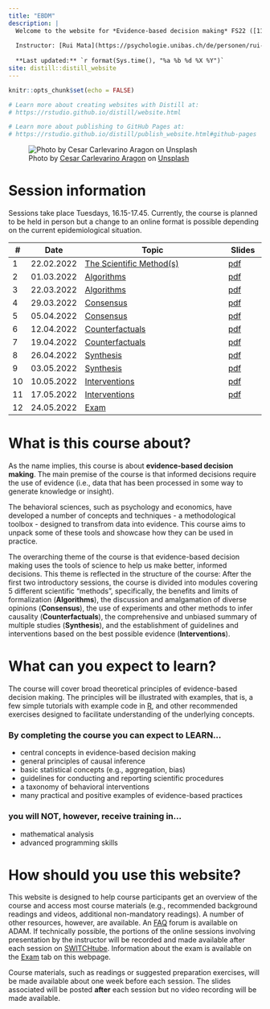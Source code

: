 ```yaml
---
title: "EBDM"
description: |
  Welcome to the website for *Evidence-based decision making* FS22 ([11230-01](https://vorlesungsverzeichnis.unibas.ch/de/home?id=263293))
  
  Instructor: [Rui Mata](https://psychologie.unibas.ch/de/personen/rui-mata/about-me/), University of Basel
  
  **Last updated:** `r format(Sys.time(), "%a %b %d %X %Y")`
site: distill::distill_website
---
```


```r
knitr::opts_chunk$set(echo = FALSE)

# Learn more about creating websites with Distill at:
# https://rstudio.github.io/distill/website.html

# Learn more about publishing to GitHub Pages at:
# https://rstudio.github.io/distill/publish_website.html#github-pages

```

![<span>Photo by <a href="https://unsplash.com/@carlevarino?utm_source=unsplash&amp;utm_medium=referral&amp;utm_content=creditCopyText">Cesar Carlevarino Aragon</a> on <a href="https://unsplash.com/s/photos/tools?utm_source=unsplash&amp;utm_medium=referral&amp;utm_content=creditCopyText">Unsplash</a></span>](photos/cesar-carlevarino-aragon-NL_DF0Klepc-unsplash.jpg)

# Session information

Sessions take place Tuesdays, 16.15-17.45. Currently, the course is planned to be held in person but a change to an online format is possible depending on the current epidemiological situation.

::: l-body
| # | Date     | Topic                         | Slides |
|---| ---------|-------------------------------|--------|
| 1 | 22.02.2022 | [The Scientific Method(s)](session2.html) | [pdf](https://github.com/matarui/ebdm/raw/main/docs/presentations/EBDM_session1.pdf) |
| 2 | 01.03.2022 | [Algorithms](session3.html) | [pdf](https://github.com/matarui/ebdm/raw/main/docs/presentations/EBDM_session2.pdf) |
| 3 | 22.03.2022 | [Algorithms](session4.html) | [pdf](https://github.com/matarui/ebdm/raw/main/docs/presentations/EBDM_session3.pdf) |
| 4 | 29.03.2022 | [Consensus](session5.html) | [pdf](https://github.com/matarui/ebdm/raw/main/docs/presentations/EBDM_session4.pdf) |
| 5 | 05.04.2022 | [Consensus](session6.html) | [pdf](https://github.com/matarui/ebdm/raw/main/docs/presentations/EBDM_session5.pdf) |
| 6 | 12.04.2022 | [Counterfactuals](session7.html) | [pdf](https://github.com/matarui/ebdm/raw/main/docs/presentations/EBDM_session6.pdf) |
| 7 | 19.04.2022 | [Counterfactuals](session8.html) | [pdf](https://github.com/matarui/ebdm/raw/main/docs/presentations/EBDM_session7.pdf) |
| 8 | 26.04.2022 | [Synthesis](session9.html) | [pdf](index.html) |
| 9 | 03.05.2022 | [Synthesis](session10.html) | [pdf](index.html) |
|10 | 10.05.2022 | [Interventions](session11.html) | [pdf](index.html) |
|11 | 17.05.2022 | [Interventions](session12.html) | [pdf](index.html) |
|12 | 24.05.2022 | [Exam](exam.html) | |
:::


# What is this course about?

As the name implies, this course is about **evidence-based decision making**. The main premise of the course is that informed decisions require the use of evidence (i.e., data that has been processed in some way to generate knowledge or insight). 

The behavioral sciences, such as psychology and economics, have developed a number of concepts and techniques - a methodological toolbox - designed to transfrom data into evidence. This course aims to unpack some of these tools and showcase how they can be used in practice. 

The overarching theme of the course is that evidence-based decision making uses the tools of science to help us make better, informed decisions. This theme is reflected in the structure of the course: After the first two introductory sessions, the course is divided into modules covering 5 different scientific "methods", specifically, the benefits and limits of formalization (**Algorithms**), the discussion and amalgamation of diverse opinions (**Consensus**), the use of experiments and other methods to infer causality (**Counterfactuals**), the comprehensive and unbiased summary of multiple studies (**Synthesis**), and the establishment of guidelines and interventions based on the best possible evidence (**Interventions**). 

# What can you expect to learn?

The course will cover broad theoretical principles of evidence-based decision making. The principles will be illustrated with examples, that is, a few simple tutorials with example code in [R](https://www.r-project.org), and other recommended exercises designed to facilitate understanding of the underlying concepts.

### By completing the course you can expect to LEARN...

- central concepts in evidence-based decision making
- general principles of causal inference
- basic statistical concepts (e.g., aggregation, bias)
- guidelines for conducting and reporting scientific procedures  
- a taxonomy of behavioral interventions
- many practical and positive examples of evidence-based practices

### you will NOT, however, receive training in...

- mathematical analysis
- advanced programming skills 

# How should you use this website?

This website is designed to help course participants get an overview of the course and access most course materials (e.g., recommended background readings and videos, additional non-mandatory readings). A number of other resources, however, are available. An [FAQ](https://adam.unibas.ch/goto_adam_crs_1230794.html) forum is available on ADAM. If technically possible, the portions of the online sessions involving presentation by the instructor will be recorded and made available after each session on [SWITCHtube](https://tube.switch.ch/channels/0661df59). Information about the exam is available on the [Exam](exam.html) tab on this webpage.  

Course materials, such as readings or suggested preparation exercises, will be made available about one week before each session. The slides associated will be posted **after** each session but no video recording will be made available. 

<!-- # Video recordings and SWITCHtube -->

<!-- If technically possible, sessions involving presentation by the instructor will be recorded and made available after each session on [SWITCHtube](https://tube.switch.ch/channels/0661df59). All recordings will be deleted at the end of the semester. According to University of Basel's [regulations](https://www.unibas.ch/dam/jcr:9e482656-e333-42ec-bbd3-4639dedd3dc7/R_Ton-Bildaufnahmen_00.pdf) these **recordings** are for **personal use** only and should **not be further distributed** in any form.   -->
